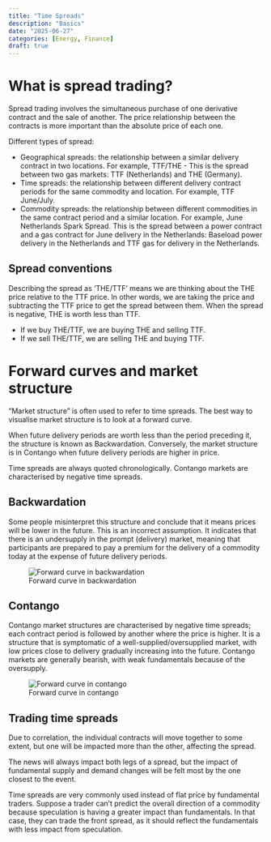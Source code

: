 ```yaml
---
title: "Time Spreads"
description: "Basics"
date: "2025-06-27"
categories: [Energy, Finance]
draft: true
---
```


# What is spread trading?

Spread trading involves the simultaneous purchase of one derivative contract and the sale of another. The price relationship between the contracts is more important than the absolute price of each one.

Different types of spread:

- Geographical spreads: the relationship between a similar delivery contract in two locations. For example, TTF/THE - This is the spread between two gas markets: TTF (Netherlands) and THE (Germany).
- Time spreads: the relationship between different delivery contract periods for the same commodity and location. For example, TTF June/July.
- Commodity spreads: the relationship between different commodities in the same contract period and a similar location. For example, June Netherlands Spark Spread. This is the spread between a power contract and a gas contract for June delivery in the Netherlands: Baseload power delivery in the Netherlands and TTF gas for delivery in the Netherlands.


## Spread conventions
Describing the spread as 'THE/TTF' means we are thinking about the THE price relative to the TTF price. In other words, we are taking the price and subtracting the TTF price to get the spread between them. When the spread is negative, THE is worth less than TTF.

- If we buy THE/TTF, we are buying THE and selling TTF.
- If we sell THE/TTF, we are selling THE and buying TTF.


# Forward curves and market structure

"Market structure" is often used to refer to time spreads. The best way to visualise market structure is to look at a forward curve.

When future delivery periods are worth less than the period preceding it, the structure is known as Backwardation. Conversely, the market structure is in Contango when future delivery periods are higher in price.

Time spreads are always quoted chronologically. Contango markets are characterised by negative time spreads. 


## Backwardation
Some people misinterpret this structure and conclude that it means prices will be lower in the future. This is an incorrect assumption. It indicates that there is an undersupply in the prompt (delivery) market, meaning that participants are prepared to pay a premium for the delivery of a commodity today at the expense of future delivery periods.

![Forward curve in backwardation](backwardation.png)


## Contango
Contango market structures are characterised by negative time spreads; each contract period is followed by another where the price is higher. It is a structure that is symptomatic of a well-supplied/oversupplied market, with low prices close to delivery gradually increasing into the future. Contango markets are generally bearish, with weak fundamentals because of the oversupply.

![Forward curve in contango](contango.png)


## Trading time spreads

Due to correlation, the individual contracts will move together to some extent, but one will be impacted more than the other, affecting the spread.

The news will always impact both legs of a spread, but the impact of fundamental supply and demand changes will be felt most by the one closest to the event.

Time spreads are very commonly used instead of flat price by fundamental traders. Suppose a trader can't predict the overall direction of a commodity because speculation is having a greater impact than fundamentals. In that case, they can trade the front spread, as it should reflect the fundamentals with less impact from speculation.